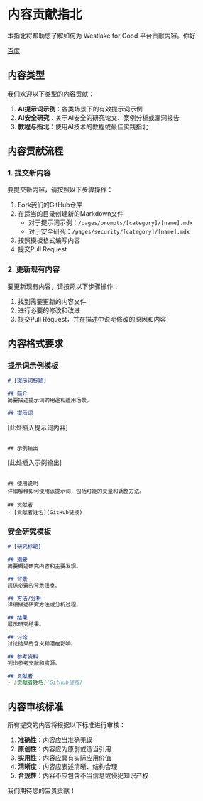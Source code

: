 # 内容贡献指北

本指北将帮助您了解如何为 Westlake for Good 平台贡献内容。你好

[百度](https://www.baidu.com)

## 内容类型

我们欢迎以下类型的内容贡献：

1. **AI提示词示例**：各类场景下的有效提示词示例
2. **AI安全研究**：关于AI安全的研究论文、案例分析或漏洞报告
3. **教程与指北**：使用AI技术的教程或最佳实践指北

## 内容贡献流程

### 1. 提交新内容

要提交新内容，请按照以下步骤操作：

1. Fork我们的GitHub仓库
2. 在适当的目录创建新的Markdown文件
   - 对于提示词示例：`/pages/prompts/[category]/[name].mdx`
   - 对于安全研究：`/pages/security/[category]/[name].mdx`
3. 按照模板格式编写内容
4. 提交Pull Request

### 2. 更新现有内容

要更新现有内容，请按照以下步骤操作：

1. 找到需要更新的内容文件
2. 进行必要的修改和改进
3. 提交Pull Request，并在描述中说明修改的原因和内容

## 内容格式要求

### 提示词示例模板

```md
# [提示词标题]

## 简介
简要描述提示词的用途和适用场景。

## 提示词
```
[此处插入提示词内容]
```

## 示例输出
```
[此处插入示例输出]
```

## 使用说明
详细解释如何使用该提示词，包括可能的变量和调整方法。

## 贡献者
- [贡献者姓名](GitHub链接)
```

### 安全研究模板

```md
# [研究标题]

## 摘要
简要概述研究内容和主要发现。

## 背景
提供必要的背景信息。

## 方法/分析
详细描述研究方法或分析过程。

## 结果
展示研究结果。

## 讨论
讨论结果的含义和潜在影响。

## 参考资料
列出参考文献和资源。

## 贡献者
- [贡献者姓名](GitHub链接)
```

## 内容审核标准

所有提交的内容将根据以下标准进行审核：

1. **准确性**：内容应当准确无误
2. **原创性**：内容应为原创或适当引用
3. **实用性**：内容应具有实际应用价值
4. **清晰度**：内容应表述清晰、结构合理
5. **合规性**：内容不应包含不当信息或侵犯知识产权

我们期待您的宝贵贡献！ 